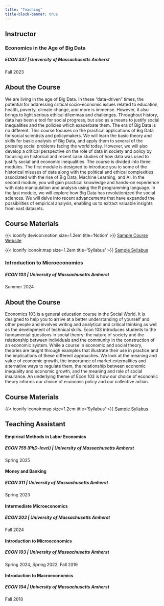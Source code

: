 ```yaml
---
title: "Teaching"
title-block-banner: true
---
```


## Instructor

### Economics in the Age of Big Data
##### ECON 337 | University of Massachusetts Amherst
Fall 2023

::: {.callout-note  appearance="default" collapse="true"}
# About the Course

We are living in the age of Big Data.
In these “data-driven" times, the potential for addressing critical socio-economic issues related to
education, health, poverty, climate change, and more is immense. However, it also brings to light serious ethical dilemmas and challenges. Throughout history, data has been a tool for social progress, but also as a means to justify social inequalities and the policies which exacerbate them. The era of Big Data is no different.
This course focuses on the practical applications of Big Data for social scientists and policymakers. We will learn the basic theory and skills for basic analysis of Big Data, and apply them to several of the pressing social problems facing the world today. However, we will also develop a critical perspective on the role of data in society and policy by focusing on historical and recent case studies of how data was used to justify social and economic inequalities. The course is divided into three modules. The first module is designed to introduce you to some of the historical misuses of data along with the political and ethical complexities associated with the rise of Big Data, Machine Learning, and AI. In the second module, you will gain practical knowledge and hands-on experience with data manipulation and analysis using the R programming language. In the last module, we will explore how Big Data has revolutionized the social sciences. We will delve into recent advancements that have expanded the possibilities of empirical analysis, enabling us to extract valuable insights from vast datasets.

:::

::: {.callout-tip appearance="minimal"}
# Course Materials

{{< iconify devicon:notion size=1.2em title='Notion' >}} [Sample Course Website](https://rcaraher.notion.site/Econ-337-Economics-in-the-Age-of-Big-Data-c3f04a1211d646329a881ffca8b675d4?pvs=4)


{{< iconify iconoir:map size=1.2em title='Syllabus' >}} [Sample Syllabus](https://drive.google.com/file/d/1f3M_XSOoNqP5dEBItPGRL1SR7gmdPmEU/view?usp=share_link)


:::

### Introduction to Microeconomics
##### ECON 103 | University of Massachusetts Amherst
Summer 2024

::: {.callout-note appearance="default" collapse="true"}
# About the Course

Economics 103 is a general education course in the Social World. It is designed to help you to arrive at a better understanding of yourself and other people and involves writing and analytical and critical thinking as well as the development of technical skills. Econ 103 introduces students to the fundamental questions in social theory: the nature of society and the relationship between individuals and the community in the construction of an economic system. While a course in economic and social theory, theories are taught through examples that illustrate their use in practice and the implications of these different approaches. We look at the meaning and value of economic growth, the importance of market externalities and alternative ways to regulate them, the relationship between economic inequality and economic growth, and the meaning and role of social insurance. An underlying theme of Econ 103 is how our choice of economic theory informs our choice of economic policy and our collective action.

:::

::: {.callout-tip appearance="minimal"}
# Course Materials

{{< iconify iconoir:map size=1.2em title='Syllabus' >}} [Sample Syllabus](https://drive.google.com/file/d/1KvMJJts9izS_X3CuxputQs13jSL-it4r/view?usp=share_link)

:::


## Teaching Assistant

#### Empirical Methods in Labor Economics
##### ECON 755 (PhD-level) | University of Massachusetts Amherst
Spring 2025

#### Money and Banking
##### ECON 311 | University of Massachusetts Amherst
Spring 2023

#### Intermediate Microeconomics
##### ECON 203 | University of Massachusetts Amherst
Fall 2024

#### Introduction to Microeconomics
##### ECON 103 | University of Massachusetts Amherst
Spring 2024, Spring 2022, Fall 2019

#### Introduction to Macroeconomics
##### ECON 104 | University of Massachusetts Amherst
Fall 2018

